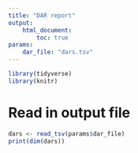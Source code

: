 ```yaml
---
title: "DAR report"
output:
    html_document:
        toc: true
params:
    dar_file: "dars.tsv"
---
```


```r
library(tidyverse)
library(knitr)
```

# Read in output file

```r
dars <- read_tsv(params$dar_file)
print(dim(dars))
```
